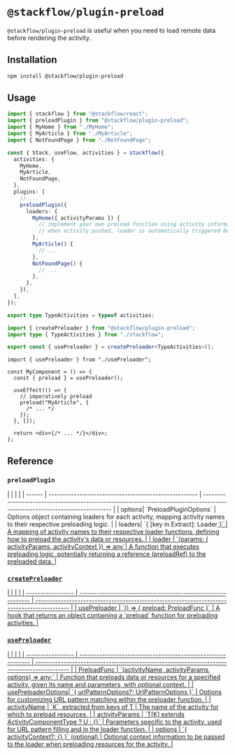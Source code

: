 
# `@stackflow/plugin-preload`

`@stackflow/plugin-preload` is useful when you need to load remote data before rendering the activity.

## Installation

```bash npm2yarn copy
npm install @stackflow/plugin-preload
```

## Usage

```ts showLineNumbers filename="stackflow.ts" copy
import { stackflow } from "@stackflow/react";
import { preloadPlugin } from "@stackflow/plugin-preload";
import { MyHome } from "./MyHome";
import { MyArticle } from "./MyArticle";
import { NotFoundPage } from "./NotFoundPage";

const { Stack, useFlow, activities } = stackflow({
  activities: {
    MyHome,
    MyArticle,
    NotFoundPage,
  },
  plugins: [
    // ...
    preloadPlugin({
      loaders: {
        MyHome({ activityParams }) {
          // implement your own preload function using activity information
          // when activity pushed, loader is automatically triggered before rendering
        },
        MyArticle() {
          // ...
        },
        NotFoundPage() {
          // ...
        },
      },
    }),
  ],
});

export type TypeActivities = typeof activities;
```

```ts showLineNumbers filename="usePreloader.ts" copy {4}
import { createPreloader } from "@stackflow/plugin-preload";
import type { TypeActivities } from "./stackflow";

export const { usePreloader } = createPreloader<TypeActivities>();
```

```tsx showLineNumbers filename="MyComponent.tsx" copy {8}
import { usePreloader } from "./usePreloader";

const MyComponent = () => {
  const { preload } = usePreloader();

  useEffect(() => {
    // imperatively preload
    preload("MyArticle", {
      /* ... */
    });
  }, []);

  return <div>{/* ... */}</div>;
};
```

## Reference

### `preloadPlugin`

<APITable>
|        |                                                       |                                                                                                                            |
| ------ | ----------------------------------------------------- | --------------------------------------------------------------------------------------------------------------------------- |
| options| `PreloadPluginOptions<T>`                             | Options object containing loaders for each activity, mapping activity names to their respective preloading logic.            |
| loaders| `{ [key in Extract<keyof T, string>]: Loader<U> }`    | A mapping of activity names to their respective loader functions, defining how to preload the activity's data or resources.  |
| loader | `(params: { activityParams, activityContext }) => any`| A function that executes preloading logic, potentially returning a reference (preloadRef) to the preloaded data.             |
</APITable>

### `createPreloader`
<APITable>
|                   |                                                              |                                                                                            |
| ----------------- | ------------------------------------------------------------ | ------------------------------------------------------------------------------------------ |
| usePreloader      | `() => { preload: PreloadFunc<T> }`                          | A hook that returns an object containing a `preload` function for preloading activities.    |
</APITable>

### `usePreloader`

<APITable>
|                   |                                                              |                                                                                            |
| ----------------- | ------------------------------------------------------------ | ------------------------------------------------------------------------------------------ |
| PreloadFunc       | `(activityName, activityParams, options) => any;` | Function that preloads data or resources for a specified activity, given its name and parameters, with optional context. |
| usePreloaderOptions| `{ urlPatternOptions?: UrlPatternOptions }`                 | Options for customizing URL pattern matching within the preloader function.                 |
| activityName      | `K`, extracted from keys of T                                | The name of the activity for which to preload resources.                                    |
| activityParams    | `T[K] extends ActivityComponentType<infer U> ? U : {}`       | Parameters specific to the activity, used for URL pattern filling and in the loader function. |
| options           | `{ activityContext?: {} }` (optional)                        | Optional context information to be passed to the loader when preloading resources for the activity. |
</APITable>